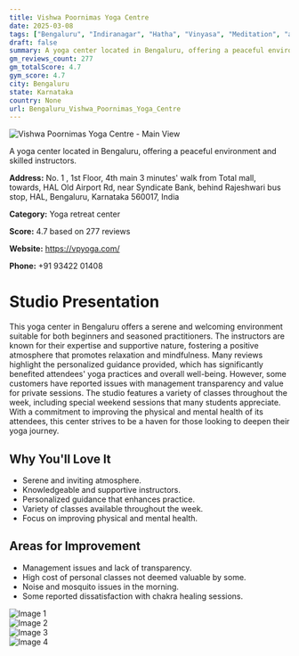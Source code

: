 ```yaml
---
title: Vishwa Poornimas Yoga Centre
date: 2025-03-08
tags: ["Bengaluru", "Indiranagar", "Hatha", "Vinyasa", "Meditation", "atmosphere", "personalized guidance", "Bengaluru"]  
draft: false
summary: A yoga center located in Bengaluru, offering a peaceful environment and skilled instructors.
gm_reviews_count: 277
gm_totalScore: 4.7
gym_score: 4.7
city: Bengaluru
state: Karnataka
country: None
url: Bengaluru_Vishwa_Poornimas_Yoga_Centre
---
```


<div className="aspect-[16/9] relative my-8">
  <img 
    src="https://lh5.googleusercontent.com/p/AF1QipMsl7fCZEsJwsl_z-H_hudomEBxsrs1kqSWoqih=w1920-h1080-k-no"
    alt="Vishwa Poornimas Yoga Centre - Main View"
    className="object-cover absolute inset-0 w-full h-full rounded-lg"
  />
</div>

A yoga center located in Bengaluru, offering a peaceful environment and skilled instructors.

**Address:** No. 1 , 1st Floor, 4th main 3 minutes' walk from Total mall, towards, HAL Old Airport Rd, near Syndicate Bank, behind Rajeshwari bus stop, HAL, Bengaluru, Karnataka 560017, India

**Category:** Yoga retreat center

**Score:** 4.7 based on 277 reviews

**Website:** https://vpyoga.com/

**Phone:** +91 93422 01408

# Studio Presentation

This yoga center in Bengaluru offers a serene and welcoming environment suitable for both beginners and seasoned practitioners. The instructors are known for their expertise and supportive nature, fostering a positive atmosphere that promotes relaxation and mindfulness. Many reviews highlight the personalized guidance provided, which has significantly benefited attendees' yoga practices and overall well-being. However, some customers have reported issues with management transparency and value for private sessions. The studio features a variety of classes throughout the week, including special weekend sessions that many students appreciate. With a commitment to improving the physical and mental health of its attendees, this center strives to be a haven for those looking to deepen their yoga journey.



## Why You'll Love It

- Serene and inviting atmosphere.
- Knowledgeable and supportive instructors.
- Personalized guidance that enhances practice.
- Variety of classes available throughout the week.
- Focus on improving physical and mental health.

## Areas for Improvement

- Management issues and lack of transparency.
- High cost of personal classes not deemed valuable by some.
- Noise and mosquito issues in the morning.
- Some reported dissatisfaction with chakra healing sessions.

<div className="grid grid-cols-1 xl:grid-cols-2 gap-4 my-8">
<div className="aspect-[4/3] relative"><img src="https://lh3.googleusercontent.com/p/AF1QipMs2YbcL3YFEbXT71iH7R4XzX8DMQulFqUif09I=w1920-h1080-k-no" alt="Image 1" className="object-cover absolute inset-0 w-full h-full rounded-lg" /></div>
<div className="aspect-[4/3] relative"><img src="https://lh5.googleusercontent.com/p/AF1QipNF2nFPeXlWcA36EAxSDmXqx_nHz2oAqq_ZCsJS=w1920-h1080-k-no" alt="Image 2" className="object-cover absolute inset-0 w-full h-full rounded-lg" /></div>
<div className="aspect-[4/3] relative"><img src="https://lh5.googleusercontent.com/p/AF1QipPPnuTI3M9KqL4Q5KbFmx1glEymphitzbDVnYzg=w1920-h1080-k-no" alt="Image 3" className="object-cover absolute inset-0 w-full h-full rounded-lg" /></div>
<div className="aspect-[4/3] relative"><img src="https://lh5.googleusercontent.com/p/AF1QipPX2qiUoM3PU5PZ6GBWciRWUlLX9l7H4HeSSoSj=w1920-h1080-k-no" alt="Image 4" className="object-cover absolute inset-0 w-full h-full rounded-lg" /></div>
</div>